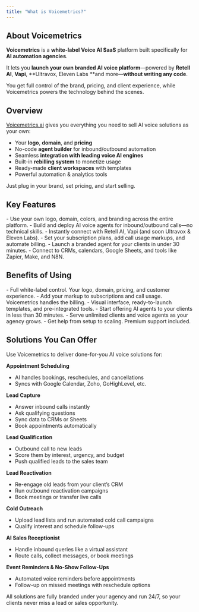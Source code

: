 ```yaml
---
title: "What is Voicemetrics?"
---
```


## **About Voicemetrics**

**Voicemetrics** is a **white-label Voice AI SaaS** platform built specifically for **AI automation agencies**.

It lets you **launch your own branded AI voice platform**—powered by **Retell AI**, **Vapi**, **Ultravox, Eleven Labs **and more—**without writing any code**.

You get full control of the brand, pricing, and client experience, while Voicemetrics powers the technology behind the scenes.

## **Overview**

[Voicemetrics.ai](http://Voicemetrics.ai) gives you everything you need to sell AI voice solutions as your own:

- Your **logo**, **domain**, and **pricing**
- No-code **agent builder** for inbound/outbound automation
- Seamless **integration with leading voice AI engines**
- Built-in **rebilling system** to monetize usage
- Ready-made **client workspaces** with templates
- Powerful automation & analytics tools

Just plug in your brand, set pricing, and start selling.

## **Key Features**

<CardGroup cols={2}>
  <Card title="Fully White-Labeled" icon="sparkles">
    - Use your own logo, domain, colors, and branding across the entire platform.
  </Card>
  <Card title="No-Code Voice Agent Builder" icon="sparkles">
    - Build and deploy AI voice agents for inbound/outbound calls—no technical skills.
  </Card>
  <Card title="Plug & Play Voice Provider Integration" icon="sparkles">
    - Instantly connect with Retell AI, Vapi (and soon Ultravox & Eleven Labs).
  </Card>
  <Card title="Rebilling System" icon="sparkles">
    - Set your subscription plans, add call usage markups, and automate billing.
  </Card>
  <Card title="Rapid Deployment" icon="sparkles">
    - Launch a branded agent for your clients in under 30 minutes.
  </Card>
  <Card title="Flexible Automation Workflows" icon="sparkles">
    - Connect to CRMs, calendars, Google Sheets, and tools like Zapier, Make, and N8N.
  </Card>
</CardGroup>

## Benefits of Using

<CardGroup cols={2}>
  <Card title="Sell Voice AI Under Your Own Brand" icon="sparkles">
    - Full white-label control. Your logo, domain, pricing, and customer experience.
  </Card>
  <Card title="Keep 100% of the Profits" icon="sparkles">
    - Add your markup to subscriptions and call usage. Voicemetrics handles the billing.
  </Card>
  <Card title="No Coding Required" icon="sparkles">
    - Visual interface, ready-to-launch templates, and pre-integrated tools.
  </Card>
  <Card title="Launch in Minutes, Not Weeks" icon="sparkles">
    - Start offering AI agents to your clients in less than 30 minutes.
  </Card>
  <Card title="Scalable Infrastructure" icon="sparkles">
    - Serve unlimited clients and voice agents as your agency grows.
  </Card>
  <Card title="Ongoing Strategic Support" icon="sparkles">
    - Get help from setup to scaling. Premium support included.
  </Card>
</CardGroup>

## **Solutions You Can Offer**

Use Voicemetrics to deliver done-for-you AI voice solutions for:

**Appointment Scheduling**

- AI handles bookings, reschedules, and cancellations
- Syncs with Google Calendar, Zoho, GoHighLevel, etc.

**Lead Capture**

- Answer inbound calls instantly
- Ask qualifying questions
- Sync data to CRMs or Sheets
- Book appointments automatically

**Lead Qualification**

- Outbound call to new leads
- Score them by interest, urgency, and budget
- Push qualified leads to the sales team

**Lead Reactivation**

- Re-engage old leads from your client’s CRM
- Run outbound reactivation campaigns
- Book meetings or transfer live calls

**Cold Outreach**

- Upload lead lists and run automated cold call campaigns
- Qualify interest and schedule follow-ups

**AI Sales Receptionist**

- Handle inbound queries like a virtual assistant
- Route calls, collect messages, or book meetings

**Event Reminders & No-Show Follow-Ups**

- Automated voice reminders before appointments
- Follow-up on missed meetings with reschedule options

All solutions are fully branded under your agency and run 24/7, so your clients never miss a lead or sales opportunity.